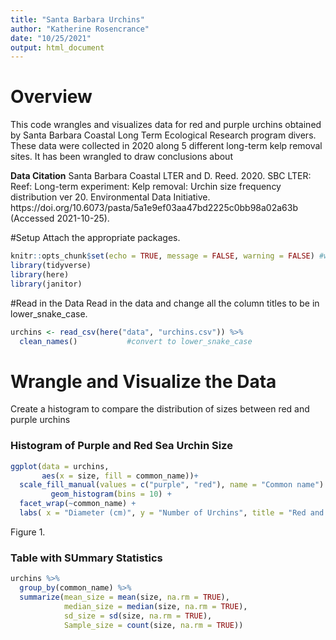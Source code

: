 ```yaml
---
title: "Santa Barbara Urchins"
author: "Katherine Rosencrance"
date: "10/25/2021"
output: html_document
---
```


# Overview

This code wrangles and visualizes data for red and purple urchins obtained by Santa Barbara Coastal Long Term Ecological Research program divers. These data were collected in 2020 along 5 different long-term kelp removal sites. It has been wrangled to draw conclusions about

**Data Citation** Santa Barbara Coastal LTER and D. Reed. 2020. SBC LTER: Reef: Long-term experiment: Kelp removal: Urchin size frequency distribution ver 20. Environmental Data Initiative. https://doi.org/10.6073/pasta/5a1e9ef03aa47bd2225c0bb98a02a63b (Accessed 2021-10-25).

#Setup
Attach the appropriate packages.
```r
knitr::opts_chunk$set(echo = TRUE, message = FALSE, warning = FALSE) #we do not want messages or warnings showing up in our entire html
library(tidyverse)
library(here)
library(janitor)


```


#Read in the Data
Read in the data and change all the column titles to be in lower_snake_case.
```r
urchins <- read_csv(here("data", "urchins.csv")) %>% 
  clean_names()           #convert to lower_snake_case
```

# Wrangle and Visualize the Data
Create a histogram to compare the distribution of sizes between red and purple urchins

### Histogram of Purple and Red Sea Urchin Size 
```r
ggplot(data = urchins,
       aes(x = size, fill = common_name))+
  scale_fill_manual(values = c("purple", "red"), name = "Common name") +
         geom_histogram(bins = 10) +
  facet_wrap(~common_name) +
  labs( x = "Diameter (cm)", y = "Number of Urchins", title = "Red and Purple Urchin Size Distribution")

```
Figure 1. 


### Table with SUmmary Statistics
```r
urchins %>% 
  group_by(common_name) %>% 
  summarize(mean_size = mean(size, na.rm = TRUE),
            median_size = median(size, na.rm = TRUE),
            sd_size = sd(size, na.rm = TRUE),
            Sample_size = count(size, na.rm = TRUE))
            
```



